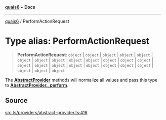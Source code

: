 [**quais6**](../README.md) • **Docs**

***

[quais6](../globals.md) / PerformActionRequest

# Type alias: PerformActionRequest

> **PerformActionRequest**: `object` \| `object` \| `object` \| `object` \| `object` \| `object` \| `object` \| `object` \| `object` \| `object` \| `object` \| `object` \| `object` \| `object` \| `object` \| `object` \| `object` \| `object` \| `object` \| `object` \| `object` \| `object` \| `object` \| `object`

The [**AbstractProvider**](../classes/AbstractProvider.md) methods will normalize all values and pass this
 type to [**AbstractProvider._perform**](../classes/AbstractProvider.md#_perform).

## Source

[src.ts/providers/abstract-provider.ts:416](https://github.com/dominant-strategies/quais-6.js/blob/aca1855329c3946c627ab7f16ac5304cea7d20c5/src.ts/providers/abstract-provider.ts#L416)
